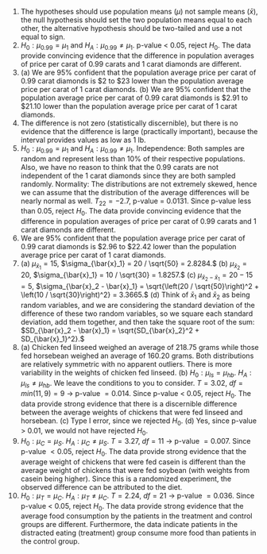 1. The hypotheses should use population means ($\mu$) not sample means ($\bar{x}$), the null hypothesis should set the two population means equal to each other, the alternative hypothesis should be two-tailed and use a not equal to sign.
\addtocounter{enumi}{1}

1. $H_0: \mu_{0.99} = \mu_{1}$ and $H_A: \mu_{0.99} \ne \mu_{1}.$ p-value $<$ 0.05, reject $H_0.$ The data provide convincing evidence that the difference in population averages of price per carat of 0.99 carats and 1 carat diamonds are different.
\addtocounter{enumi}{1}

1.  \(a\) We are 95% confident that the population average price per carat of 0.99 carat diamonds is \$2 to \$23 lower than the population average price per carat of 1 carat diamonds. (b) We are 95% confident that the population average price per carat of 0.99 carat diamonds is \$2.91 to \$21.10 lower than the population average price per carat of 1 carat diamonds.
\addtocounter{enumi}{1}

1. The difference is not zero (statistically discernible), but there is no evidence that the difference is large (practically important), because the interval provides values as low as 1 lb.
\addtocounter{enumi}{1}

1. $H_0: \mu_{0.99} = \mu_{1}$ and $H_A: \mu_{0.99} \ne \mu_{1}$. Independence: Both samples are random and represent less than 10% of their respective populations. Also, we have no reason to think that the 0.99 carats are not independent of the 1 carat diamonds since they are both sampled randomly. Normality: The distributions are not extremely skewed, hence we can assume that the distribution of the average differences will be nearly normal as well. $T_{22} = -2.7$, p-value = 0.0131. Since p-value less than 0.05, reject $H_0$. The data provide convincing evidence that the difference in population averages of price per carat of 0.99 carats and 1 carat diamonds are different.
\addtocounter{enumi}{1}

1. We are 95% confident that the population average price per carat of 0.99 carat diamonds is \$2.96 to \$22.42 lower than the population average price per carat of 1 carat diamonds.
\addtocounter{enumi}{1}

1.  \(a\) $\mu_{\bar{x}_1} = 15$, $\sigma_{\bar{x}_1} = 20 / \sqrt{50} = 2.8284.$ (b) $\mu_{\bar{x}_2} = 20$, $\sigma_{\bar{x}_1} = 10 / \sqrt{30} = 1.8257.$ (c) $\mu_{\bar{x}_2 - \bar{x}_1} = 20 - 15 = 5$, $\sigma_{\bar{x}_2 - \bar{x}_1} = \sqrt{\left(20 / \sqrt{50}\right)^2 + \left(10 / \sqrt{30}\right)^2} = 3.3665.$ (d) Think of $\bar{x}_1$ and $\bar{x}_2$ as being random variables, and we are considering the standard deviation of the difference of these two random variables, so we square each standard deviation, add them together, and then take the square root of the sum: $SD_{\bar{x}_2 - \bar{x}_1} = \sqrt{SD_{\bar{x}_2}^2 + SD_{\bar{x}_1}^2}.$
\addtocounter{enumi}{1}

1.  \(a\) Chicken fed linseed weighed an average of 218.75 grams while those fed horsebean weighed an average of 160.20 grams. Both distributions are relatively symmetric with no apparent outliers. There is more variability in the weights of chicken fed linseed. (b) $H_0: \mu_{ls} = \mu_{hb}$. $H_A: \mu_{ls} \ne \mu_{hb}$. We leave the conditions to you to consider. $T=3.02$, $df = min(11, 9) = 9$ $\to$ p-value $= 0.014$. Since p-value $<$ 0.05, reject $H_0$. The data provide strong evidence that there is a discernible difference between the average weights of chickens that were fed linseed and horsebean. (c) Type I error, since we rejected $H_0$. (d) Yes, since p-value $>$ 0.01, we would not have rejected $H_0$.
\addtocounter{enumi}{1}

1. $H_0: \mu_C = \mu_S$. $H_A: \mu_C \ne \mu_S$. $T = 3.27$, $df=11$ $\to$ p-value $= 0.007$. Since p-value $< 0.05$, reject $H_0$. The data provide strong evidence that the average weight of chickens that were fed casein is different than the average weight of chickens that were fed soybean (with weights from casein being higher). Since this is a randomized experiment, the observed difference can be attributed to the diet.
\addtocounter{enumi}{1}

1. $H_0: \mu_{T} = \mu_{C}$. $H_A: \mu_{T} \ne \mu_{C}$. $T=2.24$, $df=21$ $\to$ p-value $= 0.036$. Since p-value $<$ 0.05, reject $H_0$. The data provide strong evidence that the average food consumption by the patients in the treatment and control groups are different. Furthermore, the data indicate patients in the distracted eating (treatment) group consume more food than patients in the control group.
\addtocounter{enumi}{1}
